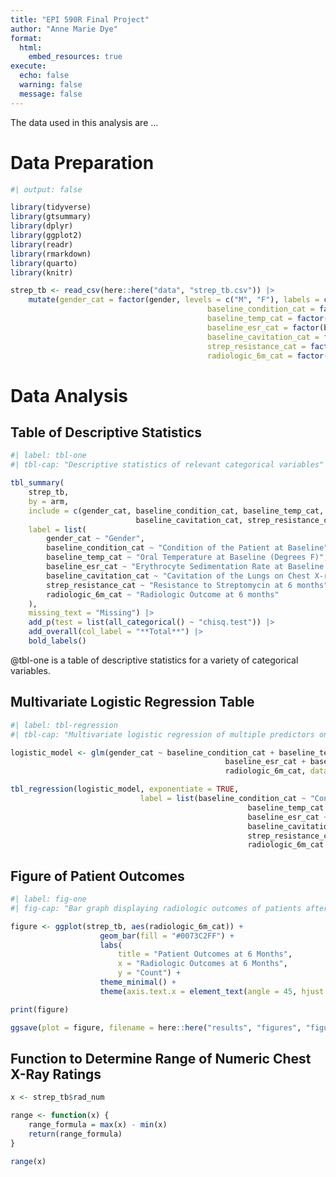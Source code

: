 ```yaml
---
title: "EPI 590R Final Project"
author: "Anne Marie Dye"
format: 
  html:
    embed_resources: true
execute: 
  echo: false 
  warning: false
  message: false
---
```


The data used in this analysis are ...

# Data Preparation

```r
#| output: false

library(tidyverse)
library(gtsummary)
library(dplyr)
library(ggplot2)
library(readr)
library(rmarkdown)
library(quarto)
library(knitr)

strep_tb <- read_csv(here::here("data", "strep_tb.csv")) |>
	mutate(gender_cat = factor(gender, levels = c("M", "F"), labels = c("Male", "Female")),
											baseline_condition_cat = factor(baseline_condition, levels = c("1_Good", "2_Fair", "3_Poor"), labels = c("Good", "Fair", "Poor")),
											baseline_temp_cat = factor(baseline_temp, levels = c("1_<=98.9F/37.2C", "2_99-99.9F/37.3-37.7C", "3_100-100.9F/37.8-38.2C", "4_>=101F/38.3C"), labels = c("<=98.9F/37.2C", "99-99.9F/37.3-37.7C", "100-100.9F/37.8-38.2C", ">=101F/38.3C")),
											baseline_esr_cat = factor(baseline_esr, levels = c("1_1-10", "2_11-20", "3_21-50", "4_51+"), labels = c("1-10", "11-20", "21-50", "51+")),
											baseline_cavitation_cat = factor(baseline_cavitation, levels = c("yes", "no"), labels = c("Yes", "No")),
											strep_resistance_cat = factor(strep_resistance, levels = c("1_sens_0-8", "2_mod_8-99", "3_resist_100+"), labels = c("Sensitive 0-8", "Moderate 8-99", "Resistant 100+")),
											radiologic_6m_cat = factor(radiologic_6m, levels = c("1_Death", "2_Considerable Deterioration", "3_Moderate_deterioration", "4_No_change", "5_Moderate_improvement", "6_Considerable_improvement"), labels = c("Death", "Considerable Deterioration", "Moderate Deterioration", "No Change", "Moderate Improvement", "Considerable Improvement")))
```

# Data Analysis

## Table of Descriptive Statistics

```r
#| label: tbl-one
#| tbl-cap: "Descriptive statistics of relevant categorical variables"

tbl_summary(
	strep_tb,
	by = arm,
	include = c(gender_cat, baseline_condition_cat, baseline_temp_cat, baseline_esr_cat,
							baseline_cavitation_cat, strep_resistance_cat, radiologic_6m_cat),
	label = list(
		gender_cat ~ "Gender",
		baseline_condition_cat ~ "Condition of the Patient at Baseline",
		baseline_temp_cat ~ "Oral Temperature at Baseline (Degrees F)",
		baseline_esr_cat ~ "Erythrocyte Sedimentation Rate at Baseline (millimeters per hour)",
		baseline_cavitation_cat ~ "Cavitation of the Lungs on Chest X-ray at Baseline",
		strep_resistance_cat ~ "Resistance to Streptomycin at 6 months",
		radiologic_6m_cat ~ "Radiologic Outcome at 6 months"
	),
	missing_text = "Missing") |>
	add_p(test = list(all_categorical() ~ "chisq.test")) |>
	add_overall(col_label = "**Total**") |>
	bold_labels()
```

@tbl-one is a table of descriptive statistics for a variety of categorical variables.

## Multivariate Logistic Regression Table

```r
#| label: tbl-regression
#| tbl-cap: "Multivariate logistic regression of multiple predictors on gender"

logistic_model <- glm(gender_cat ~ baseline_condition_cat + baseline_temp_cat +
												baseline_esr_cat + baseline_cavitation_cat + strep_resistance_cat +
												radiologic_6m_cat, data = strep_tb, family = binomial())

tbl_regression(logistic_model, exponentiate = TRUE,
							 label = list(baseline_condition_cat ~ "Condition of the Patient at Baseline",
							 						 baseline_temp_cat ~ "Oral Temperature at Baseline (Degrees F)",
							 						 baseline_esr_cat ~ "Erythrocyte Sedimentation Rate at Baseline (millimeters per hour)",
							 						 baseline_cavitation_cat ~ "Cavitation of the Lungs on Chest X-ray at Baseline",
							 						 strep_resistance_cat ~ "Resistance to Streptomycin at 6 months",
							 						 radiologic_6m_cat ~ "Radiologic Outcome at 6 months"))
```

## Figure of Patient Outcomes

```r
#| label: fig-one
#| fig-cap: "Bar graph displaying radiologic outcomes of patients after a 6-month follow-up period"

figure <- ggplot(strep_tb, aes(radiologic_6m_cat)) +
					geom_bar(fill = "#0073C2FF") +
					labs(
						title = "Patient Outcomes at 6 Months",
						x = "Radiologic Outcomes at 6 Months",
						y = "Count") +
					theme_minimal() +
					theme(axis.text.x = element_text(angle = 45, hjust = 1, vjust = 1))

print(figure)

ggsave(plot = figure, filename = here::here("results", "figures", "figure.pdf"))
```

## Function to Determine Range of Numeric Chest X-Ray Ratings

```r
x <- strep_tb$rad_num

range <- function(x) {
	range_formula = max(x) - min(x)
	return(range_formula)
}

range(x)
```
